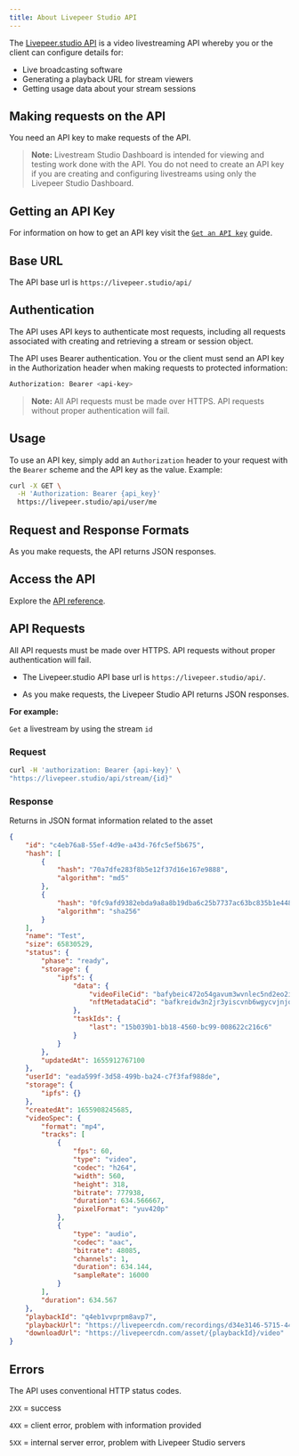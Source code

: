 ```yaml
---
title: About Livepeer Studio API
---
```



The [Livepeer.studio API](/references) is a video livestreaming API whereby you or the client can configure details for: 

- Live broadcasting software
- Generating a playback URL for stream viewers
- Getting usage data about your stream sessions

## Making requests on the API

You need an API key to make requests of the API.

> **Note:**
Livestream Studio Dashboard is intended for viewing and testing work done with the API. 
You do not need to create an API key if you are creating and configuring livestreams using only the Livepeer Studio Dashboard.

## Getting an API Key

For information on how to get an API key visit the [`Get an API key`](/guides/livestreaming/api-key) guide.

## Base URL

The API base url is `https://livepeer.studio/api/`

## Authentication

The API uses API keys to authenticate most requests, including all requests associated with creating and retrieving a stream or session object.

The API uses Bearer authentication. You or the client must send an API key in the Authorization header when making requests to protected information:

```bash
Authorization: Bearer <api-key>
```

> **Note:** All API requests must be made over HTTPS. API requests without proper authentication will fail.

## Usage

To use an API key, simply add an `Authorization` header to your request with the `Bearer` scheme and the API key as the value. Example:

```bash
curl -X GET \
  -H 'Authorization: Bearer {api_key}'
  https://livepeer.studio/api/user/me
```


## Request and Response Formats

As you make requests, the API returns JSON responses.



## Access the API

Explore the [API reference](/references). 


## API Requests

All API requests must be made over HTTPS. API requests without proper authentication will fail.

- The Livepeer.studio API base url is `https://livepeer.studio/api/`. 

- As you make requests, the Livepeer Studio API returns JSON responses.

**For example:**

`Get` a livestream by using the stream `id`

### Request

```bash
curl -H 'authorization: Bearer {api-key}' \
"https://livepeer.studio/api/stream/{id}"

```

### Response

Returns in JSON format information related to the asset

```json
{
    "id": "c4eb76a8-55ef-4d9e-a43d-76fc5ef5b675",
    "hash": [
        {
            "hash": "70a7dfe283f8b5e12f37d16e167e9888",
            "algorithm": "md5"
        },
        {
            "hash": "0fc9afd9382ebda9a8a8b19dba6c25b7737ac63bc835b1e448753c6110468d5f",
            "algorithm": "sha256"
        }
    ],
    "name": "Test",
    "size": 65830529,
    "status": {
        "phase": "ready",
        "storage": {
            "ipfs": {
                "data": {
                    "videoFileCid": "bafybeic472o54gavum3wvnlec5nd2eo2izadoiupjutk3nlotkref4wvte",
                    "nftMetadataCid": "bafkreidw3n2jr3yiscvnb6wgycvjnjqmnz5jvqjy6nspmzztoiuuhav2xm"
                },
                "taskIds": {
                    "last": "15b039b1-bb18-4560-bc99-008622c216c6"
                }
            }
        },
        "updatedAt": 1655912767100
    },
    "userId": "eada599f-3d58-499b-ba24-c7f3faf988de",
    "storage": {
        "ipfs": {}
    },
    "createdAt": 1655908245685,
    "videoSpec": {
        "format": "mp4",
        "tracks": [
            {
                "fps": 60,
                "type": "video",
                "codec": "h264",
                "width": 560,
                "height": 318,
                "bitrate": 777938,
                "duration": 634.566667,
                "pixelFormat": "yuv420p"
            },
            {
                "type": "audio",
                "codec": "aac",
                "bitrate": 48085,
                "channels": 1,
                "duration": 634.144,
                "sampleRate": 16000
            }
        ],
        "duration": 634.567
    },
    "playbackId": "q4eb1vvprpm8avp7",
    "playbackUrl": "https://livepeercdn.com/recordings/d34e3146-5715-44f8-90c5-cc1109a51583/index.m3u8",
    "downloadUrl": "https://livepeercdn.com/asset/{playbackId}/video"
}
```

## Errors

The API uses conventional HTTP status codes.

`2XX` = success

`4XX` = client error, problem with information provided

`5XX` = internal server error, problem with Livepeer Studio servers


 



